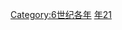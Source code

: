 {{Catnav|頁面分類|历史|歷史時代|年|6世纪各年}}
{{Commons category|521}}

[[Category:6世纪各年|Category:6世纪各年]]
[[Category:520年代|年21]]